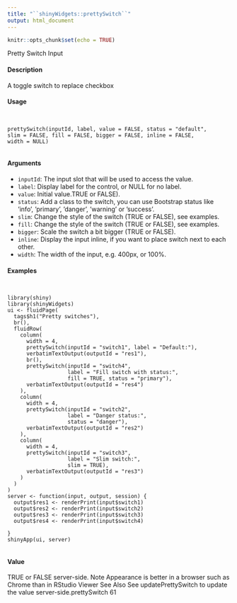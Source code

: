 ```yaml
---
title: "``shinyWidgets::prettySwitch``"
output: html_document
---
```


```r
knitr::opts_chunk$set(echo = TRUE)
```


Pretty Switch Input

#### Description

A toggle switch to replace checkbox

#### Usage
<pre><code>

prettySwitch(inputId, label, value = FALSE, status = "default",
slim = FALSE, fill = FALSE, bigger = FALSE, inline = FALSE,
width = NULL)

</code></pre>
#### Arguments

* ``inputId``:   The input slot that will be used to access the value.
* ``label``:  Display label for the control, or NULL for no label.
* ``value ``:  Initial value.TRUE or FALSE).
* ``status``:  Add a class to the switch, you can use Bootstrap status like ’info’, ’primary’, ’danger’, ’warning’ or ’success’.
* ``slim``: Change the style of the switch (TRUE or FALSE), see examples.
* ``fill``: Change the style of the switch (TRUE or FALSE), see examples.
* ``bigger``: Scale the switch a bit bigger (TRUE or FALSE).
* ``inline``: Display the input inline, if you want to place switch next to each other.
* `` width ``: The width of the input, e.g. 400px, or 100%.


#### Examples
<pre><code>

library(shiny)
library(shinyWidgets)
ui <- fluidPage(
  tags$h1("Pretty switches"),
  br(),
  fluidRow(
    column(
      width = 4,
      prettySwitch(inputId = "switch1", label = "Default:"),
      verbatimTextOutput(outputId = "res1"),
      br(),
      prettySwitch(inputId = "switch4",
                   label = "Fill switch with status:",
                   fill = TRUE, status = "primary"),
      verbatimTextOutput(outputId = "res4")
    ),
    column(
      width = 4,
      prettySwitch(inputId = "switch2",
                   label = "Danger status:",
                   status = "danger"),
      verbatimTextOutput(outputId = "res2")
    ),
    column(
      width = 4,
      prettySwitch(inputId = "switch3",
                   label = "Slim switch:",
                   slim = TRUE),
      verbatimTextOutput(outputId = "res3")
    )
  )
)
server <- function(input, output, session) {
  output$res1 <- renderPrint(input$switch1)
  output$res2 <- renderPrint(input$switch2)
  output$res3 <- renderPrint(input$switch3)
  output$res4 <- renderPrint(input$switch4)
  
}
shinyApp(ui, server)

</code></pre>

#### Value

TRUE or FALSE server-side.
Note
Appearance is better in a browser such as Chrome than in RStudio Viewer
See Also
See updatePrettySwitch to update the value server-side.prettySwitch
61
